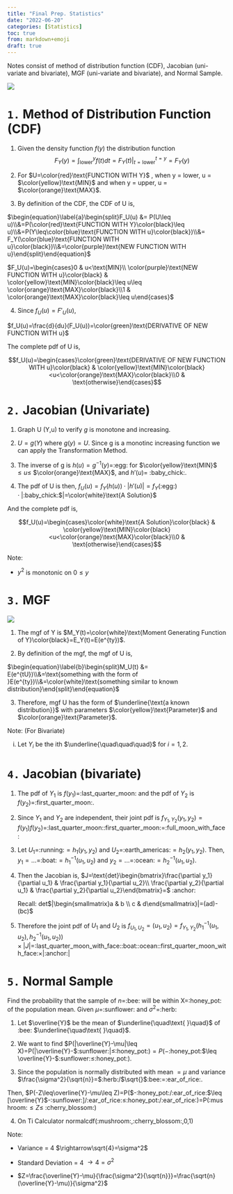 ```yaml
---
title: "Final Prep. Statistics"
date: "2022-06-20"
categories: [Statistics]
toc: true
from: markdown+emoji
draft: true
---
```


Notes consist of method of distribution function (CDF), Jacobian (uni-variate and bivariate), MGF (uni-variate and bivariate), and Normal Sample.

![](../../00_img/jacobian.jpeg)

# `1.` Method of Distribution Function (CDF)

1. Given the density function $f(y)$ the distribution function $$F_Y(y)=\int_{\text{lower}}^{y}f(t)dt=F_Y(t)|_{t=\text{lower}}^{t=y}=F_Y(y)$$

2. For $U=\color{red}\text{FUNCTION WITH Y}$ , when y = lower, u = $\color{yellow}\text{MIN}$ and when y = upper, u = $\color{orange}\text{MAX}$.

3. By definition of the CDF, the CDF of U is, 

$\begin{equation}\label{a}\begin{split}F_U(u) &= P(U\leq u)\\&=P(\color{red}\text{FUNCTION WITH Y}\color{black}\leq u)\\&=P(Y\leq\color{blue}\text{FUNCTION WITH u}\color{black})\\&= F_Y(\color{blue}\text{FUNCTION WITH u}\color{black})\\&=\color{purple}\text{NEW FUNCTION WITH u}\end{split}\end{equation}$

$F_U(u)=\begin{cases}0 & u<\text{MIN}\\ \color{purple}\text{NEW FUNCTION WITH u}\color{black} & \color{yellow}\text{MIN}\color{black}\leq u\leq \color{orange}\text{MAX}\color{black}\\1 & \color{orange}\text{MAX}\color{black}\leq u\end{cases}$

4. Since $f_U(u)=F'_U(u)$, 

$f_U(u)=\frac{d}{du}(F_U(u))=\color{green}\text{DERIVATIVE OF NEW FUNCTION WITH u}$

The complete pdf of U is, 

$$f_U(u)=\begin{cases}\color{green}\text{DERIVATIVE OF NEW FUNCTION WITH u}\color{black} & \color{yellow}\text{MIN}\color{black}<u<\color{orange}\text{MAX}\color{black}\\0 & \text{otherwise}\end{cases}$$

# `2.` Jacobian (Univariate)

1. Graph U (Y,u) to verify _g_ is monotone and increasing.

2. $U=g(Y)$ where $g(y)=U$. Since g is a monotinc increasing function we can apply the Transformation Method. 

3. The inverse of g is $h(u)=g^{-1}(y)=$:egg: for $\color{yellow}\text{MIN}$ $\leq u\leq$ $\color{orange}\text{MAX}$, and $h'(u)=$ :baby_chick:.

4. The pdf of U is then, 
$f_U(u)=f_Y(h(u))\cdot |h'(u)|=f_Y($:egg:$)\cdot|$:baby_chick:$|=\color{white}\text{A Solution}$

And the complete pdf is, 

$$f_U(u)=\begin{cases}\color{white}\text{A Solution}\color{black} & \color{yellow}\text{MIN}\color{black}<u<\color{orange}\text{MAX}\color{black}\\0 & \text{otherwise}\end{cases}$$

Note:

- $y^2$ is monotonic on $0\leq y$

# `3.` MGF

![](../../00_img/mgf_tab.png)

1. The mgf of Y is $M_Y(t)=\color{white}\text{Moment Generating Function of Y}\color{black}=E_Y(t)=E(e^{ty})$. 

2. By definition of the mgf, the mgf of U is,

$\begin{equation}\label{b}\begin{split}M_U(t) &= E(e^{tU})\\&=\text{something with the form of }E(e^{ty})\\&=\color{white}\text{something similar to known distribution}\end{split}\end{equation}$

3. Therefore, mgf U has the form of $\underline{\text{a known distribution}}$ with parameters $\color{yellow}\text{Parameter}$ and $\color{orange}\text{Parameter}$. 

Note: (For Bivariate)

i. Let $Y_i$ be the ith $\underline{\quad\quad\quad}$ for $i=1,2$. 

# `4.` Jacobian (bivariate)

1. The pdf of $Y_1$ is $f(y_1)=$:last_quarter_moon: and the pdf of $Y_2$ is $f(y_2)=$:first_quarter_moon:.

2. Since $Y_1$ and $Y_2$ are independent, their joint pdf is $f_{Y_1,Y_2}(y_1,y_2)=f(y_1)f(y_2)=$:last_quarter_moon::first_quarter_moon:=:full_moon_with_face:

3. Let $U_1=$:running:$=h_1(y_1,y_2)$ and $U_2=$:earth_americas:$=h_2(y_1,y_2)$. Then, $y_1=...=$:boat:$=h_1^{-1}(u_1,u_2)$ and $y_2=...=$:ocean:$=h_2^{-1}(u_1,u_2)$. 

4. Then the Jacobian is, $J=\text{det}\begin{bmatrix}\frac{\partial y_1}{\partial u_1} & \frac{\partial y_1}{\partial u_2}\\ \frac{\partial y_2}{\partial u_1} & \frac{\partial y_2}{\partial u_2}\end{bmatrix}=$ :anchor:

    Recall: det$|\begin{smallmatrix}a & b \\ c & d\end{smallmatrix}|=(ad)-(bc)$

5. Therefore the joint pdf of $U_1$ and $U_2$ is $f_{U_1,U_2}=(u_1,u_2)=f_{Y_1,Y_2}(h_1^{-1}(u_1,u_2),h_2^{-1}(u_1,u_2))\times|J|=$:last_quarter_moon_with_face::boat::ocean::first_quarter_moon_with_face:$\times$|:anchor:|

# `5.` Normal Sample 

Find the probability that the sample of $n=$:bee: will be within X=:honey_pot: of the population mean. Given $\mu=$:sunflower: and $\sigma^2=$:herb:

1. Let $\overline{Y}$ be the mean of $\underline{\quad\text{     }\quad}$ of :bee: $\underline{\quad\text{     }\quad}$. 

2. We want to find $P(|\overline{Y}-\mu|\leq X)=P(|\overline{Y}-$:sunflower:$|\leq$:honey_pot:$)=P(-$:honey_pot:$\leq \overline{Y}-$:sunflower:$\leq$:honey_pot:$)$. 

3. Since the population is normally distributed with mean $=\mu$ and variance $\frac{\sigma^2}{\sqrt{n}}=$:herb:/$\sqrt{}$:bee:=:ear_of_rice:. 

Then, $P(-Z\leq\overline{Y}-\mu\leq Z)=P($-:honey_pot:/:ear_of_rice:$\leq [\overline{Y}$-:sunflower:]/:ear_of_rice:$\leq$:honey_pot:/:ear_of_rice:)=P(:mushroom:$\leq Z\leq$ :cherry_blossom:)

4. On Ti Calculator normalcdf(:mushroom:,:cherry_blossom:,0,1)

Note: 

- Variance = 4  $\rightarrow\sqrt{4}=\sigma^2$

- Standard Deviation = 4 $\rightarrow 4=\sigma^2$

- $Z=\frac{\overline{Y}-\mu}{\frac{\sigma^2}{\sqrt{n}}}=\frac{\sqrt{n}(\overline{Y}-\mu)}{\sigma^2}$ 

